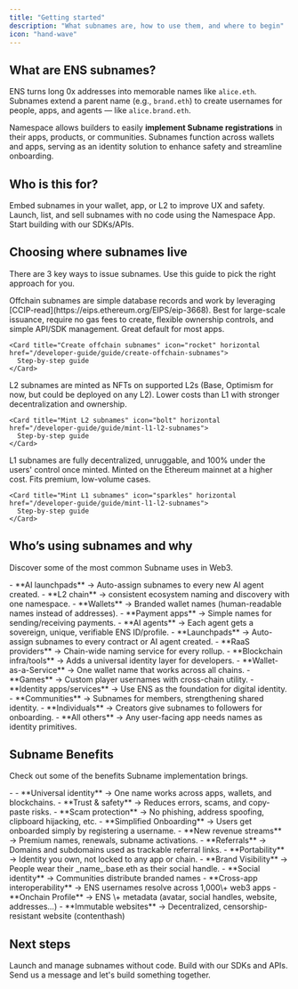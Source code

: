```yaml
---
title: "Getting started"
description: "What subnames are, how to use them, and where to begin"
icon: "hand-wave"
---
```


## What are ENS subnames?

ENS turns long 0x addresses into memorable names like `alice.eth`. Subnames extend a parent name (e.g., `brand.eth`) to create usernames for people, apps, and agents — like `alice.brand.eth`.

Namespace allows builders to easily **implement Subname registrations** in their apps, products, or communities. Subnames function across wallets and apps, serving as an identity solution to enhance safety and streamline onboarding.

## Who is this for?

<CardGroup cols={3}>
  <Card title="Product teams & platforms" icon="people-group" iconType="regular" href="/overview/for-product-teams">
    Embed subnames in your wallet, app, or L2 to improve UX and safety.
  </Card>
  <Card title="ENS name owners & creators" icon="wand-magic-sparkles" iconType="regular" href="/overview/for-name-owners">
    Launch, list, and sell subnames with no code using the Namespace App.
  </Card>
  <Card title="Developer Quickstart" icon="code" iconType="regular" href="/developer-guide/quickstart">
    Start building with our SDKs/APIs.
  </Card>
</CardGroup>

## Choosing where subnames live

There are 3 key ways to issue subnames. Use this guide to pick the right approach for you.

<Tabs>
  <Tab title="Offchain">
    Offchain subnames are simple database records and work by leveraging [CCIP-read](https://eips.ethereum.org/EIPS/eip-3668). Best for large-scale issuance, require no gas fees to create, flexible ownership controls, and simple API/SDK management. Great default for most apps.

    <Card title="Create offchain subnames" icon="rocket" horizontal href="/developer-guide/guide/create-offchain-subnames">
      Step-by-step guide
    </Card>
  </Tab>
  <Tab title="L2 chain">
    L2 subnames are minted as NFTs on supported L2s (Base, Optimism for now, but could be deployed on any L2). Lower costs than L1 with stronger decentralization and ownership.

    <Card title="Mint L2 subnames" icon="bolt" horizontal href="/developer-guide/guide/mint-l1-l2-subnames">
      Step-by-step guide
    </Card>
  </Tab>
  <Tab title="L1 chain">
    L1 subnames are fully decentralized, unruggable, and 100% under the users' control once minted. Minted on the Ethereum mainnet at a higher cost. Fits premium, low-volume cases.

    <Card title="Mint L1 subnames" icon="sparkles" horizontal href="/developer-guide/guide/mint-l1-l2-subnames">
      Step-by-step guide
    </Card>
  </Tab>
</Tabs>

## Who’s using subnames and why

Discover some of the most common Subname uses in Web3.

<Accordion title="See Subname use cases" iconType="regular">
  - **AI launchpads** → Auto-assign subnames to every new AI agent created.
  - **L2 chain** → consistent ecosystem naming and discovery with one namespace.
  - **Wallets** → Branded wallet names (human-readable names instead of addresses).
  - **Payment apps** → Simple names for sending/receiving payments.
  - **AI agents** → Each agent gets a sovereign, unique, verifiable ENS ID/profile.
  - **Launchpads** → Auto-assign subnames to every contract or AI agent created.
  - **RaaS providers** → Chain-wide naming service for every rollup.
  - **Blockchain infra/tools** → Adds a universal identity layer for developers.
  - **Wallet-as-a-Service** → One wallet name that works across all chains.
  - **Games** → Custom player usernames with cross-chain utility.
  - **Identity apps/services** → Use ENS as the foundation for digital identity.
  - **Communities** → Subnames for members, strengthening shared identity.
  - **Individuals** → Creators give subnames to followers for onboarding.
  - **All others** → Any user-facing app needs names as identity primitives.
</Accordion>

## Subname Benefits

Check out some of the benefits Subname implementation brings.

<Accordion title="See Subname Benefits" iconType="regular">
  - 
  - **Universal identity** → One name works across apps, wallets, and blockchains.
  - **Trust & safety** → Reduces errors, scams, and copy-paste risks.
  - **Scam protection** → No phishing, address spoofing, clipboard hijacking, etc.
  - **Simplified Onboarding** → Users get onboarded simply by registering a username.
  - **New revenue streams** → Premium names, renewals, subname activations.
  - **Referrals** → Domains and subdomains used as trackable referral links.
  - **Portability** → Identity you own, not locked to any app or chain.
  - **Brand Visibility** → People wear their _name_.base.eth as their social handle.
  - **Social identity** → Communities distribute branded names
  - **Cross-app interoperability** → ENS usernames resolve across 1,000\+ web3 apps
  - **Onchain Profile** → ENS \+ metadata (avatar, social handles, website, addresses...)
  - **Immutable websites** → Decentralized, censorship-resistant website (contenthash)
</Accordion>

## Next steps

<CardGroup cols={2}>
  <Card title="Use the Namespace App" icon="desktop" href="/user-guide/app">
    Launch and manage subnames without code.
  </Card>
  <Card title="Developer Quickstart" icon="rocket" href="/developer-guide/quickstart">
    Build with our SDKs and APIs.
  </Card>
</CardGroup>

<Card title="Need custom solution?" icon="message" href="https://t.me/+5FAwyiKOTeswNTIy">
  Send us a message and let's build something together.
</Card>